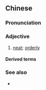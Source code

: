 {{also|齐整}}
==Chinese==
{{zh-forms|s=齐整}}

===Pronunciation===
{{zh-pron
|m=qízhěng
|c=cai4 zing2
|mn=qz,xm,zz:chê-chéng/qz,xm:chôe-chéng
|cat=a
}}

===Adjective===
{{zh-adj}}

# [[neat]]; [[orderly]]

====Derived terms====
{{zh-der|齊齊整整}}

===See also===
* {{zh-l|整齊}}